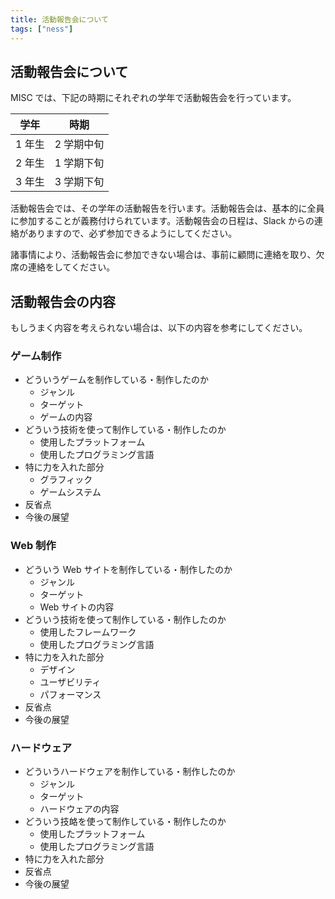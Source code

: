 ```yaml
---
title: 活動報告会について
tags: ["ness"]
---
```



## 活動報告会について

MISC では、下記の時期にそれぞれの学年で活動報告会を行っています。

| 学年   | 時期     |
|------|--------|
| 1 年生 | 2 学期中旬 |
| 2 年生 | 1 学期下旬 |
| 3 年生 | 3 学期下旬 |

活動報告会では、その学年の活動報告を行います。活動報告会は、基本的に全員に参加することが義務付けられています。活動報告会の日程は、Slack からの連絡がありますので、必ず参加できるようにしてください。

諸事情により、活動報告会に参加できない場合は、事前に顧問に連絡を取り、欠席の連絡をしてください。

## 活動報告会の内容

もしうまく内容を考えられない場合は、以下の内容を参考にしてください。

### ゲーム制作

- どういうゲームを制作している・制作したのか
  - ジャンル
  - ターゲット
  - ゲームの内容
- どういう技術を使って制作している・制作したのか
  - 使用したプラットフォーム
  - 使用したプログラミング言語
- 特に力を入れた部分
  - グラフィック
  - ゲームシステム
- 反省点
- 今後の展望

### Web 制作

- どういう Web サイトを制作している・制作したのか
  - ジャンル
  - ターゲット
  - Web サイトの内容
- どういう技術を使って制作している・制作したのか
  - 使用したフレームワーク
  - 使用したプログラミング言語
- 特に力を入れた部分
  - デザイン
  - ユーザビリティ
  - パフォーマンス
- 反省点
- 今後の展望

### ハードウェア

- どういうハードウェアを制作している・制作したのか
  - ジャンル
  - ターゲット
  - ハードウェアの内容
- どういう技衉を使って制作している・制作したのか
  - 使用したプラットフォーム
  - 使用したプログラミング言語
- 特に力を入れた部分
- 反省点
- 今後の展望
